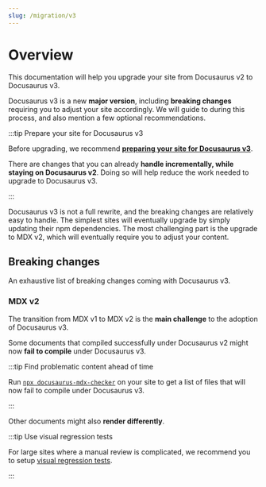 ```yaml
---
slug: /migration/v3
---
```


# Overview

This documentation will help you upgrade your site from Docusaurus v2 to Docusaurus v3.

Docusaurus v3 is a new **major version**, including **breaking changes** requiring you to adjust your site accordingly. We will guide to during this process, and also mention a few optional recommendations.

:::tip Prepare your site for Docusaurus v3

Before upgrading, we recommend [**preparing your site for Docusaurus v3**](/blog/preparing-your-site-for-docusaurus-v3).

There are changes that you can already **handle incrementally, while staying on Docusaurus v2**. Doing so will help reduce the work needed to upgrade to Docusaurus v3.

:::

Docusaurus v3 is not a full rewrite, and the breaking changes are relatively easy to handle. The simplest sites will eventually upgrade by simply updating their npm dependencies. The most challenging part is the upgrade to MDX v2, which will eventually require you to adjust your content.

## Breaking changes

An exhaustive list of breaking changes coming with Docusaurus v3.

### MDX v2

The transition from MDX v1 to MDX v2 is the **main challenge** to the adoption of Docusaurus v3.

Some documents that compiled successfully under Docusaurus v2 might now **fail to compile** under Docusaurus v3.

:::tip Find problematic content ahead of time

Run [`npx docusaurus-mdx-checker`](https://github.com/slorber/docusaurus-mdx-checker) on your site to get a list of files that will now fail to compile under Docusaurus v3.

:::

Other documents might also **render differently**.

:::tip Use visual regression tests

For large sites where a manual review is complicated, we recommend you to setup [visual regression tests](https://docusaurus.io/blog/upgrading-frontend-dependencies-with-confidence-using-visual-regression-testing).

:::
